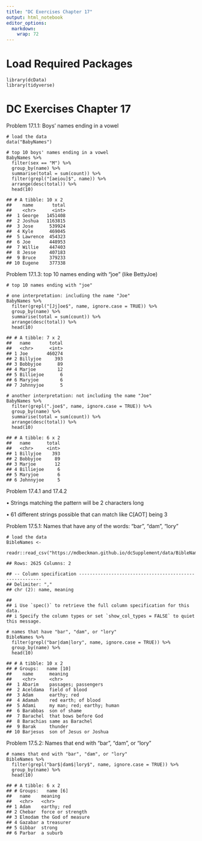 ```yaml
---
title: "DC Exercises Chapter 17"
output: html_notebook
editor_options: 
  markdown: 
    wrap: 72
---
```


# **Load Required Packages**

    library(dcData)
    library(tidyverse)

# DC Exercises Chapter 17

Problem 17.1.1: Boys' names ending in a vowel

<!-- -->

    # load the data
    data("BabyNames")

    # top 10 boys' names ending in a vowel
    BabyNames %>%
      filter(sex == "M") %>%
      group_by(name) %>%
      summarise(total = sum(count)) %>%
      filter(grepl("[aeiou]$", name)) %>%
      arrange(desc(total)) %>%
      head(10)

    ## # A tibble: 10 x 2
    ##    name       total
    ##    <chr>      <int>
    ##  1 George   1451408
    ##  2 Joshua   1163815
    ##  3 Jose      539924
    ##  4 Kyle      469045
    ##  5 Lawrence  454323
    ##  6 Joe       448953
    ##  7 Willie    447403
    ##  8 Jesse     407183
    ##  9 Bruce     379233
    ## 10 Eugene    377338

Problem 17.1.3: top 10 names ending with "joe" (like BettyJoe)

    # top 10 names ending with "joe" 

    # one interpretation: including the name "Joe" 
    BabyNames %>%
      filter(grepl("[Jj]oe$", name, ignore.case = TRUE)) %>%
      group_by(name) %>%
      summarise(total = sum(count)) %>%
      arrange(desc(total)) %>%
      head(10)

    ## # A tibble: 7 x 2
    ##   name       total
    ##   <chr>      <int>
    ## 1 Joe       460274
    ## 2 Billyjoe     393
    ## 3 Bobbyjoe      89
    ## 4 Marjoe        12
    ## 5 Billiejoe      6
    ## 6 Maryjoe        6
    ## 7 Johnnyjoe      5

    # another interpretation: not including the name "Joe" 
    BabyNames %>%
      filter(grepl(".joe$", name, ignore.case = TRUE)) %>%
      group_by(name) %>%
      summarise(total = sum(count)) %>%
      arrange(desc(total)) %>%
      head(10)

    ## # A tibble: 6 x 2
    ##   name      total
    ##   <chr>     <int>
    ## 1 Billyjoe    393
    ## 2 Bobbyjoe     89
    ## 3 Marjoe       12
    ## 4 Billiejoe     6
    ## 5 Maryjoe       6
    ## 6 Johnnyjoe     5

Problem 17.4.1 and 17.4.2

• Strings matching the pattern will be 2 characters long

• 61 different strings possible that can match like C[AOT] being 3

Problem 17.5.1: Names that have any of the words: "bar", "dam", "lory"

    # load the data
    BibleNames <- 
      readr::read_csv("https://mdbeckman.github.io/dcSupplement/data/BibleNames.csv")

    ## Rows: 2625 Columns: 2

    ## -- Column specification --------------------------------------------------------
    ## Delimiter: ","
    ## chr (2): name, meaning

    ## 
    ## i Use `spec()` to retrieve the full column specification for this data.
    ## i Specify the column types or set `show_col_types = FALSE` to quiet this message.

    # names that have "bar", "dam", or "lory"
    BibleNames %>%
      filter(grepl("bar|dam|lory", name, ignore.case = TRUE)) %>%
      group_by(name) %>%
      head(10)

    ## # A tibble: 10 x 2
    ## # Groups:   name [10]
    ##    name      meaning                   
    ##    <chr>     <chr>                     
    ##  1 Abarim    passages; passengers      
    ##  2 Aceldama  field of blood            
    ##  3 Adam      earthy; red               
    ##  4 Adamah    red earth; of blood       
    ##  5 Adami     my man; red; earthy; human
    ##  6 Barabbas  son of shame              
    ##  7 Barachel  that bows before God      
    ##  8 Barachias same as Barachel          
    ##  9 Barak     thunder                   
    ## 10 Barjesus  son of Jesus or Joshua

Problem 17.5.2: Names that end with "bar", "dam", or "lory"

    # names that end with "bar", "dam", or "lory"
    BibleNames %>%
      filter(grepl("bar$|dam$|lory$", name, ignore.case = TRUE)) %>%
      group_by(name) %>%
      head(10)

    ## # A tibble: 6 x 2
    ## # Groups:   name [6]
    ##   name    meaning           
    ##   <chr>   <chr>             
    ## 1 Adam    earthy; red       
    ## 2 Chebar  force or strength 
    ## 3 Elmodam the God of measure
    ## 4 Gazabar a treasurer       
    ## 5 Gibbar  strong            
    ## 6 Parbar  a suburb

\